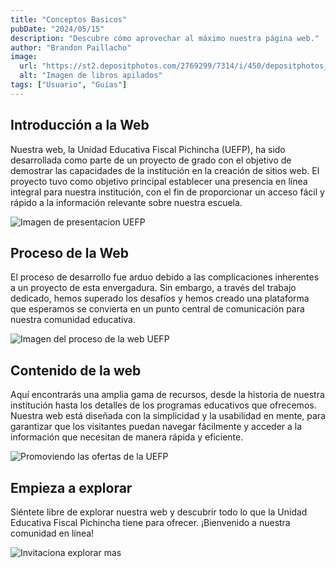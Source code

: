 ```yaml
---
title: "Conceptos Basicos"
pubDate: "2024/05/15"
description: "Descubre cómo aprovechar al máximo nuestra página web."
author: "Brandon Paillacho"
image:
  url: "https://st2.depositphotos.com/2769299/7314/i/450/depositphotos_73146775-stock-photo-a-stack-of-books-on.jpg"
  alt: "Imagen de libros apilados"
tags: ["Usuario", "Guias"]
---
```



## Introducción a la Web

Nuestra web, la Unidad Educativa Fiscal Pichincha (UEFP), ha sido desarrollada como parte de un proyecto de grado con el objetivo de demostrar las capacidades de la institución en la creación de sitios web. El proyecto tuvo como objetivo principal establecer una presencia en línea integral para nuestra institución, con el fin de proporcionar un acceso fácil y rápido a la información relevante sobre nuestra escuela.

![Imagen de presentacion UEFP](./../../../assets/userDocs/1.png)

## Proceso de la Web

El proceso de desarrollo fue arduo debido a las complicaciones inherentes a un proyecto de esta envergadura. Sin embargo, a través del trabajo dedicado, hemos superado los desafíos y hemos creado una plataforma que esperamos se convierta en un punto central de comunicación para nuestra comunidad educativa.

![Imagen del proceso de la web UEFP](./../../../assets/userDocs/2.png)

## Contenido de la web

Aquí encontrarás una amplia gama de recursos, desde la historia de nuestra institución hasta los detalles de los programas educativos que ofrecemos. Nuestra web está diseñada con la simplicidad y la usabilidad en mente, para garantizar que los visitantes puedan navegar fácilmente y acceder a la información que necesitan de manera rápida y eficiente.

![Promoviendo las ofertas de la UEFP](./../../../assets/userDocs/3.png)

## Empieza a explorar

Siéntete libre de explorar nuestra web y descubrir todo lo que la Unidad Educativa Fiscal Pichincha tiene para ofrecer. ¡Bienvenido a nuestra comunidad en línea!

![Invitaciona explorar mas](./../../../assets/userDocs/4.png)

<LinkContainer>
  <LinkCard
    text="Guia de navegacion para el usuario"
    title="Usuario"
    destiny="navegacion"
    content="user"
  />
</LinkContainer>
